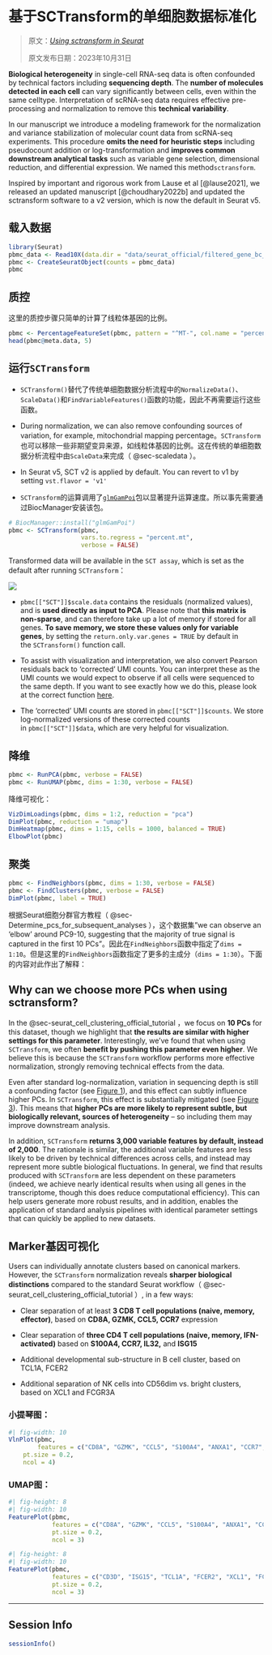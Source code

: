 # 基于SCTransform的单细胞数据标准化 {#sec-sctransform}

> 原文：[*Using sctransform in Seurat*](https://satijalab.org/seurat/articles/sctransform_vignette)
>
> 原文发布日期：2023年10月31日

**Biological heterogeneity** in single-cell RNA-seq data is often confounded by technical factors including **sequencing depth**. The **number of molecules detected in each cell** can vary significantly between cells, even within the same celltype. Interpretation of scRNA-seq data requires effective pre-processing and normalization to remove this **technical variability**.

In our manuscript we introduce a modeling framework for the normalization and variance stabilization of molecular count data from scRNA-seq experiments. This procedure **omits the need for heuristic steps** including pseudocount addition or log-transformation and **improves common downstream analytical tasks** such as variable gene selection, dimensional reduction, and differential expression. We named this method`sctransform`.

Inspired by important and rigorous work from Lause et al [@lause2021], we released an updated manuscript [@choudhary2022b] and updated the sctransform software to a v2 version, which is now the default in Seurat v5.

## 载入数据

```r
library(Seurat)
pbmc_data <- Read10X(data.dir = "data/seurat_official/filtered_gene_bc_matrices/hg19")
pbmc <- CreateSeuratObject(counts = pbmc_data)
pbmc
```

## 质控

这里的质控步骤只简单的计算了线粒体基因的比例。

```r
pbmc <- PercentageFeatureSet(pbmc, pattern = "^MT-", col.name = "percent.mt")
head(pbmc@meta.data, 5)
```

## 运行`SCTransform` {#sec-perform_sctransform}

-   `SCTransform()`替代了传统单细胞数据分析流程中的`NormalizeData()`、`ScaleData()`和`FindVariableFeatures()`函数的功能，因此不再需要运行这些函数。

-   During normalization, we can also remove confounding sources of variation, for example, mitochondrial mapping percentage。`SCTransform`也可以移除一些非期望变异来源，如线粒体基因的比例。这在传统的单细胞数据分析流程中由`ScaleData`来完成（ @sec-scaledata ）。

-   In Seurat v5, SCT v2 is applied by default. You can revert to v1 by setting `vst.flavor = 'v1'`

-   `SCTransform`的运算调用了[`glmGamPoi`](https://bioconductor.org/packages/release/bioc/html/glmGamPoi.html)包以显著提升运算速度。所以事先需要通过BiocManager安装该包。

```r
# BiocManager::install("glmGamPoi")
pbmc <- SCTransform(pbmc, 
                    vars.to.regress = "percent.mt", 
                    verbose = FALSE)
```

Transformed data will be available in the `SCT assay`, which is set as the default after running `SCTransform`：

![](images/截屏2023-11-23%2019.32.28.png)

-   `pbmc[["SCT"]]$scale.data` contains the residuals (normalized values), and is **used directly as input to PCA**. Please note that **this matrix is non-sparse**, and can therefore take up a lot of memory if stored for all genes. **To save memory, we store these values only for variable genes**, by setting the `return.only.var.genes = TRUE` by default in the `SCTransform()` function call.

-   To assist with visualization and interpretation, we also convert Pearson residuals back to 'corrected' UMI counts. You can interpret these as the UMI counts we would expect to observe if all cells were sequenced to the same depth. If you want to see exactly how we do this, please look at the correct function [here](https://github.com/ChristophH/sctransform/blob/master/R/denoise.R).

-   The 'corrected' UMI counts are stored in `pbmc[["SCT"]]$counts`. We store log-normalized versions of these corrected counts in `pbmc[["SCT"]]$data`, which are very helpful for visualization.

## 降维

```r
pbmc <- RunPCA(pbmc, verbose = FALSE)
pbmc <- RunUMAP(pbmc, dims = 1:30, verbose = FALSE)
```

降维可视化：

```r
VizDimLoadings(pbmc, dims = 1:2, reduction = "pca")
DimPlot(pbmc, reduction = "umap")
DimHeatmap(pbmc, dims = 1:15, cells = 1000, balanced = TRUE)
ElbowPlot(pbmc)
```

## 聚类 {#sec-clustering}

```r
pbmc <- FindNeighbors(pbmc, dims = 1:30, verbose = FALSE)
pbmc <- FindClusters(pbmc, verbose = FALSE)
DimPlot(pbmc, label = TRUE)
```

根据Seurat细胞分群官方教程（ @sec-Determine_pcs_for_subsequent_analyses ），这个数据集"we can observe an 'elbow' around PC9-10, suggesting that the majority of true signal is captured in the first 10 PCs"。因此在`FindNeighbors`函数中指定了`dims = 1:10`。但是这里的`FindNeighbors`函数指定了更多的主成分（`dims = 1:30`）。下面的内容对此作出了解释：

::: {.callout-tip collapse="true"}
## Why can we choose more PCs when using sctransform?

In the @sec-seurat_cell_clustering_official_tutorial ，we focus on **10 PCs** for this dataset, though we highlight that **the results are similar with higher settings for this parameter**. Interestingly, we've found that when using `SCTransform`, we often **benefit by pushing this parameter even higher**. We believe this is because the `SCTransform` workflow performs more effective normalization, strongly removing technical effects from the data.

Even after standard log-normalization, variation in sequencing depth is still a confounding factor (see [Figure 1](https://genomebiology.biomedcentral.com/articles/10.1186/s13059-019-1874-1)), and this effect can subtly influence higher PCs. In `SCTransform`, this effect is substantially mitigated (see [Figure 3](https://genomebiology.biomedcentral.com/articles/10.1186/s13059-019-1874-1)). This means that **higher PCs are more likely to represent subtle, but biologically relevant, sources of heterogeneity** -- so including them may improve downstream analysis.

In addition, `SCTransform` **returns 3,000 variable features by default, instead of 2,000**. The rationale is similar, the additional variable features are less likely to be driven by technical differences across cells, and instead may represent more subtle biological fluctuations. In general, we find that results produced with `SCTransform` are less dependent on these parameters (indeed, we achieve nearly identical results when using all genes in the transcriptome, though this does reduce computational efficiency). This can help users generate more robust results, and in addition, enables the application of standard analysis pipelines with identical parameter settings that can quickly be applied to new datasets.
:::

## Marker基因可视化

Users can individually annotate clusters based on canonical markers. However, the `SCTransform` normalization reveals **sharper biological distinctions** compared to the standard Seurat workflow（ @sec-seurat_cell_clustering_official_tutorial ）, in a few ways:

-   Clear separation of at least **3 CD8 T cell populations (naive, memory, effector)**, based on **CD8A, GZMK, CCL5, CCR7** expression

-   Clear separation of **three CD4 T cell populations (naive, memory, IFN-activated)** based on **S100A4, CCR7, IL32,** and **ISG15**

-   Additional developmental sub-structure in B cell cluster, based on TCL1A, FCER2

-   Additional separation of NK cells into CD56dim vs. bright clusters, based on XCL1 and FCGR3A

### 小提琴图：

```r
#| fig-width: 10
VlnPlot(pbmc, 
        features = c("CD8A", "GZMK", "CCL5", "S100A4", "ANXA1", "CCR7", "ISG15", "CD3D"),
    pt.size = 0.2, 
    ncol = 4)
```

### UMAP图：

```r
#| fig-height: 8
#| fig-width: 10
FeaturePlot(pbmc, 
            features = c("CD8A", "GZMK", "CCL5", "S100A4", "ANXA1", "CCR7"), 
            pt.size = 0.2,
            ncol = 3)
```

```r
#| fig-height: 8
#| fig-width: 10
FeaturePlot(pbmc, 
            features = c("CD3D", "ISG15", "TCL1A", "FCER2", "XCL1", "FCGR3A"), 
            pt.size = 0.2,
            ncol = 3)
```

------------------------------------------------------------------------

::: {.callout-note collapse="true" icon="false"}
## Session Info

```r
sessionInfo()
```
:::
